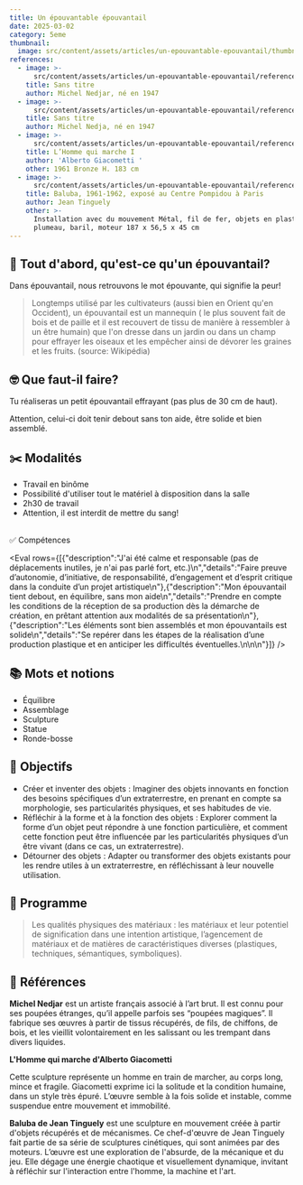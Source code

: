 ```yaml
---
title: Un épouvantable épouvantail
date: 2025-03-02
category: 5eme
thumbnail:
  image: src/content/assets/articles/un-epouvantable-epouvantail/thumbnail/image.gif
references:
  - image: >-
      src/content/assets/articles/un-epouvantable-epouvantail/references/0/image.jpeg
    title: Sans titre
    author: Michel Nedjar, né en 1947
  - image: >-
      src/content/assets/articles/un-epouvantable-epouvantail/references/1/image.jpeg
    title: Sans titre
    author: Michel Nedja, né en 1947
  - image: >-
      src/content/assets/articles/un-epouvantable-epouvantail/references/2/image.jpeg
    title: L’Homme qui marche I
    author: 'Alberto Giacometti '
    other: 1961 Bronze H. 183 cm
  - image: >-
      src/content/assets/articles/un-epouvantable-epouvantail/references/3/image.jpeg
    title: Baluba, 1961-1962, exposé au Centre Pompidou à Paris
    author: Jean Tinguely
    other: >-
      Installation avec du mouvement Métal, fil de fer, objets en plastique,
      plumeau, baril, moteur 187 x 56,5 x 45 cm
---
```

## **🧐 Tout d'abord, qu'est-ce qu'un épouvantail?**

Dans épouvantail, nous retrouvons le mot épouvante, qui signifie la peur!

> Longtemps utilisé par les cultivateurs (aussi bien en Orient qu'en Occident), un épouvantail est un mannequin ( le plus souvent fait de bois et de paille et il est recouvert de tissu de manière à ressembler à un être humain) que l'on dresse dans un jardin ou dans un champ pour effrayer les oiseaux et les empêcher ainsi de dévorer les graines et les fruits. (source: Wikipédia)

## **🤓 Que faut-il faire?**

Tu réaliseras un petit épouvantail effrayant (pas plus de 30 cm de haut).

Attention, celui-ci doit tenir debout sans ton aide, être solide et bien assemblé.

## **✂️ Modalités**

* Travail en binôme
* Possibilité d'utiliser tout le matériel à disposition dans la salle
* 2h30 de travail
* Attention, il est interdit de mettre du sang!

\
✅ Compétences

<Eval rows={[{"description":"J'ai été calme et responsable (pas de déplacements inutiles, je n'ai pas parlé fort, etc.)\n","details":"Faire preuve d’autonomie, d’initiative, de responsabilité, d’engagement et d’esprit critique dans la conduite d’un projet artistique\n"},{"description":"Mon épouvantail tient debout, en équilibre, sans mon aide\n","details":"Prendre en compte les conditions de la réception de sa production dès la démarche de création, en prêtant attention aux modalités de sa présentation\n"},{"description":"Les éléments sont bien assemblés et mon épouvantails est solide\n","details":"Se repérer dans les étapes de la réalisation d’une production plastique et en anticiper les difficultés éventuelles.\n\n\n"}]} />

## **📚 Mots et notions**

* Équilibre
* Assemblage&#x20;
* Sculpture
* Statue
* Ronde-bosse

## 🏁 Objectifs

* Créer et inventer des objets : Imaginer des objets innovants en fonction des besoins spécifiques d’un extraterrestre, en prenant en compte sa morphologie, ses particularités physiques, et ses habitudes de vie.
* Réfléchir à la forme et à la fonction des objets : Explorer comment la forme d’un objet peut répondre à une fonction particulière, et comment cette fonction peut être influencée par les particularités physiques d’un être vivant (dans ce cas, un extraterrestre).
* Détourner des objets : Adapter ou transformer des objets existants pour les rendre utiles à un extraterrestre, en réfléchissant à leur nouvelle utilisation.

## 📕 Programme

> Les qualités physiques des matériaux : les matériaux et leur potentiel de signification dans une intention artistique, l’agencement de matériaux et de matières de caractéristiques diverses (plastiques, techniques, sémantiques, symboliques).

## 👀 Références&#x20;

**Michel Nedjar** est un artiste français associé à l’art brut. Il est connu pour ses poupées étranges, qu’il appelle parfois ses “poupées magiques”. Il fabrique ses œuvres à partir de tissus récupérés, de fils, de chiffons, de bois, et les vieillit volontairement en les salissant ou les trempant dans divers liquides.

&#x20;**L'Homme qui marche d'Alberto Giacometti**

Cette sculpture représente un homme en train de marcher, au corps long, mince et fragile. Giacometti exprime ici la solitude et la condition humaine, dans un style très épuré. L’œuvre semble à la fois solide et instable, comme suspendue entre mouvement et immobilité.

**Baluba de Jean Tinguely** est une sculpture en mouvement créée à partir d'objets récupérés et de mécanismes. Ce chef-d'œuvre de Jean Tinguely fait partie de sa série de sculptures cinétiques, qui sont animées par des moteurs. L’œuvre est une exploration de l'absurde, de la mécanique et du jeu. Elle dégage une énergie chaotique et visuellement dynamique, invitant à réfléchir sur l'interaction entre l'homme, la machine et l'art.
